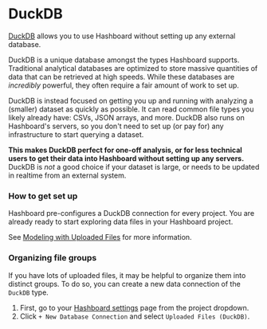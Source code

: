 # DuckDB

[DuckDB](https://duckdb.org) allows you to use Hashboard without
setting up any external database.

DuckDB is a unique database amongst the types Hashboard supports. Traditional
analytical databases are optimized to store massive quantities of data that can
be retrieved at high speeds. While these databases are _incredibly_ powerful,
they often require a fair amount of work to set up.

DuckDB is instead focused on getting you up and running with analyzing a
(smaller) dataset as quickly as possible. It can read common file types you
likely already have: CSVs, JSON arrays, and more. DuckDB also runs on Hashboard's
servers, so you don't need to set up (or pay for) any infrastructure to start
querying a dataset.

**This makes DuckDB perfect for one-off analysis, or for less technical users
to get their data into Hashboard without setting up any servers.** DuckDB is _not_
a good choice if your dataset is large, or needs to be updated in realtime
from an external system.

### How to get set up

Hashboard pre-configures a DuckDB connection for every project. You are already
ready to start exploring data files in your Hashboard project.

See [Modeling with Uploaded Files](/docs/data-modeling/query-data-files) for
more information.

### Organizing file groups

If you have lots of uploaded files, it may be helpful to organize them into
distinct groups. To do so, you can create a new data connection of the `DuckDB`
type.

1. First, go to your [Hashboard settings](https://hashboard.com/app/p/settings#database_connections) page from the project dropdown.
2. Click `+ New Database Connection` and select `Uploaded Files (DuckDB)`.
